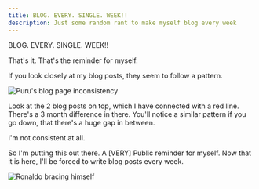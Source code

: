 ```yaml
---
title: BLOG. EVERY. SINGLE. WEEK!!
description: Just some random rant to make myself blog every week
---
```



BLOG. EVERY. SINGLE. WEEK!!

That's it. That's the reminder for myself.

If you look closely at my blog posts, they seem to follow a pattern.

![Puru's blog page inconsistency](./blog-page-image.png)

Look at the 2 blog posts on top, which I have connected with a red line. There's a 3 month difference in there. You'll notice a similar pattern if you go down, that there's a huge gap in between.

I'm not consistent at all.

So I'm putting this out there. A \[VERY] Public reminder for myself. Now that it is here, I'll be forced to write blog posts every week.

![Ronaldo bracing himself](./ronaldo-brace-yourself.gif)

